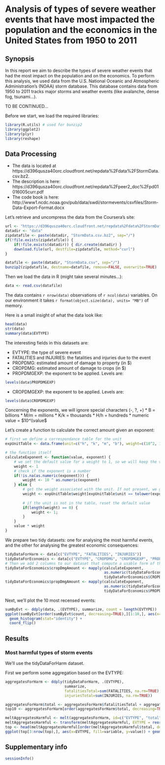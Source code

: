 # Analysis of types of severe weather events that have most impacted the population and the economics in the United States from 1950 to 2011

## Synopsis

In this report we aim to describe the types of severe weather events that had the most impact on the population
and on the economics.
To perform this analysis, we used data from the U.S. National Oceanic and Atmospheric Administration's (NOAA) storm database.
This database contains data from 1950 to 2011 tracks major storms and weather events (like avalanche, dense fog, tsunami...).

TO BE CONTINUED...

Before we start, we load the required libraries:

``` r
library(R.utils) # used for bunzip2
library(ggplot2)
library(plyr)
library(reshape)
```

## Data Processing

* The data is located at https://d396qusza40orc.cloudfront.net/repdata%2Fdata%2FStormData.csv.bz2.
* The description is here: https://d396qusza40orc.cloudfront.net/repdata%2Fpeer2_doc%2Fpd01016005curr.pdf
* The code book is here: http://www1.ncdc.noaa.gov/pub/data/swdi/stormevents/csvfiles/Storm-Data-Export-Format.docx

Let's retrieve and uncompress the data from the Coursera's site:

```r
url <- "https://d396qusza40orc.cloudfront.net/repdata%2Fdata%2FStormData.csv.bz2"
datadir <- "data"
zipdatafile <- paste(datadir, "StormData.csv.bz2", sep="/")
if(!file.exists(zipdatafile)) {
    if(!file.exists(datadir)) { dir.create(datadir) }
    download.file(url, destfile=zipdatafile, method="curl")
}

datafile <- paste(datadir, "StormData.csv", sep="/")
bunzip2(zipdatafile, destname=datafile, remove=FALSE, overwrite=TRUE)
```

Then we load the data in R (might take several minutes...):
```r
data <- read.csv(datafile)
```

The data contains `r nrow(data)` observations of `r ncol(data)` variables. On our environment it takes `r format(object.size(data), units= "MB")` of memory.

Here is a small insight of what the data look like:
```r
head(data)
str(data)
summary(data$EVTYPE)
```

The interesting fields in this datasets are:

* EVTYPE: the type of severe event
* FATALITIES and INJURIES: the fatalities and injuries due to the event
* PROPDMG: estimated amount of damage to property (in $)
* CROPDMG: estimated amount of damage to crops (in $)
* PROPDMGEXP: the exponent to be applied. Levels are:
```r
levels(data$PROPDMGEXP)
```

* CROPDMGEXP: the exponent to be applied. Levels are:
```r
levels(data$CROPDMGEXP)
```

Concerning the exponents, we will ignore special characters (-, ?, +)
* B = billions
* M/m = millions
* K/k = thousands
* H/h = hundreds
* numeric value = $10^\\value$

Let's create a function to calculate the correct amount given an exponent:
```r
# first we define a correspondance table for the unit
expUnitTable <- data.frame(unit=c("h", "k", "m", "b"), weight=c(10^2, 10^3, 10^6, 10^9))

# the function itself
calculateExponent <- function(value, exponent) {
    # we set the default value for a weight to 1, so we will keep the value as is
    weight <- 1
    # check if the exponent is a number
    if(!is.na(as.numeric(exponent))) {
        weight <- 10 ^ as.numeric(exponent)
    } else {
        # get the weight associated with the unit. If not present, we got a numeric(0)
        weight <- expUnitTable$weight[expUnitTable$unit == tolower(exponent)]
        
        # if the unit is not in the table, reset the default value
        if(length(weight) == 0) {
            weight <- 1;
        }
    }
    value * weight
}
```

We prepare two tidy datasets: one for analysing the most harmful events, and the other for analysing
the greatest economic consequences:
```r
tidyDataForHarm <- data[c("EVTYPE", "FATALITIES", "INJURIES")]
tidyDataForEconomics <- data[c("EVTYPE", "CROPDMG", "CROPDMGEXP", "PROPDMG", "PROPDMGEXP")]
# Then we add 2 columns to our dataset that compute a usable form of the amount of damage:
tidyDataForEconomics$cropDmgAmount <- mapply(calculateExponent,
                                             as.numeric(tidyDataForEconomics$CROPDMG),
                                             tidyDataForEconomics$CROPDMGEXP)
tidyDataForEconomics$propDmgAmount <- mapply(calculateExponent,
                                             as.numeric(tidyDataForEconomics$PROPDMG),
                                             tidyDataForEconomics$PROPDMGEXP)
```

Next, we'll plot the 10 most recensed events:
```r
sumByEvt <- ddply(data, .(EVTYPE), summarize, count = length(EVTYPE))
ggplot(sumByEvt[order(sumByEvt$count, decreasing=TRUE),][1:10,], aes(x=EVTYPE, y=count, fill=EVTYPE)) +
  geom_histogram(stat="identity") +
  coord_flip()
```

## Results

### Most harmful types of storm events

We'll use the tidyDataForHarm dataset. 

First we perform some aggregation based on the EVTYPE:
```r
aggregatesForHarm <- ddply(tidyDataForHarm, .(EVTYPE),
                           summarize,
                           fatalitiesTotal=sum(FATALITIES, na.rm=TRUE),
                           injuriesTotal=sum(INJURIES, na.rm=TRUE))

aggregatesForHarm$total <- aggregatesForHarm$fatalitiesTotal + aggregatesForHarm$injuriesTotal
top10 <- aggregatesForHarm[order(aggregatesForHarm$total, decreasing=TRUE),][1:10,"EVTYPE"]

meltAggregatesHarmful <- melt(aggregatesForHarm, id=c("EVTYPE", "total"))
meltAggregatesHarmful <- transform(meltAggregatesHarmful, EVTYPE = reorder(EVTYPE, total))
top <- head(meltAggregatesHarmful[order(meltAggregatesHarmful$total, decreasing=TRUE),], 40)
ggplot(top[3:nrow(top),], aes(x=EVTYPE, fill=variable, y=value)) + geom_histogram(stat="identity") + coord_flip()
```



## Supplementary info

```r
sessionInfo()
```

